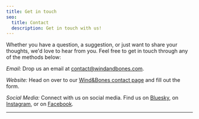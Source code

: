 ```yaml
---
title: Get in touch
seo:
  title: Contact
  description: Get in touch with us!
---
```



Whether you have a question, a suggestion, or just want to share your thoughts, we'd love to hear from you. Feel free to get in touch through any of the methods below:

_Email:_
Drop us an email at [contact@windandbones.com](mailto:contact@windandbones.com).

_Website:_
Head on over to our [Wind&Bones contact page](https://www.windandbones.com/contact) and fill out the form.

_Social Media:_
Connect with us on social media. Find us on [Bluesky](https://bsky.app/profile/windandbones.bsky.social), on [Instagram](https://www.instagram.com/windandboneswriting), or on [Facebook](https://www.faebook.com/windandboneswriting).

---

<Order />
